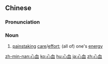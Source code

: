==Chinese==
{{zh-forms}}

===Pronunciation===
{{zh-pron
|m=xīn血
|c=sam1 hyut3
|h=pfs=sîm-hiet
|mn=sim-hiat/xm,qz:sim-huih/zz:sim-hoeh
|cat=n
}}

===Noun===
{{zh-noun}}

# [[painstaking]] [[care]]/[[effort]]; (all of) one's [[energy]]

[[zh-min-nan:心血]]
[[ko:心血]]
[[hu:心血]]
[[ja:心血]]
[[zh:心血]]